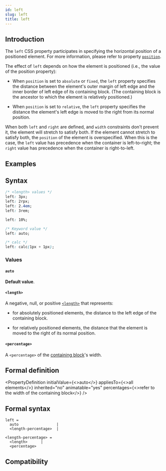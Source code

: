 ```yaml
---
id: left
slug: left
title: left
---
```


## Introduction

The `left` CSS property participates in specifying the horizontal position of a positioned element. For more information, please refer to property [`position`](./position).

The effect of `left` depends on how the element is positioned (i.e., the value of the position property):

- When `position` is set to `absolute` or `fixed`, the `left` property specifies the distance between the element's outer margin of left edge and the inner border of left edge of its containing block. (The containing block is the ancestor to which the element is relatively positioned.)

- When `position` is set to `relative`, the `left` property specifies the distance the element's left edge is moved to the right from its normal position.

When both `left` and `right` are defined, and `width` constraints don't prevent it, the element will stretch to satisfy both. If the element cannot stretch to satisfy both, the `position` of the element is overspecified. When this is the case, the `left` value has precedence when the container is left-to-right; the `right` value has precedence when the container is right-to-left.

## Examples


<Go
  example="css-api"
  defaultFile="src/left/App.tsx"
  img="https://lf-lynx.tiktok-cdns.com/obj/lynx-artifacts-oss-sg/lynx-website/assets/doc/css/left.jpg"
  entry="src/left"
  defaultEntryFile="dist/left.lynx.bundle"
/>

## Syntax

```css
/* <length> values */
left: 3px;
left: 2rpx;
left: 2.4em;
left: 3rem;

left: 10%;

/* Keyword value */
left: auto;

/* calc */
left: calc(1px + 1px);
```

### Values

#### `auto`

**Default value**.

#### `<length>`

A negative, null, or positive [`<length>`](api/css/data-type/length.mdx) that represents:

- for absolutely positioned elements, the distance to the left edge of the containing block.

- for relatively positioned elements, the distance that the element is moved to the right of its normal position.

#### `<percentage>`

A `<percentage>` of the [containing block](https://developer.mozilla.org/en-US/docs/Web/CSS/Containing_block)'s width.

## Formal definition


<PropertyDefinition
  initialValue={<>auto</>}
  appliesTo={<>all elements</>}
  inherited="no"
  animatable="yes"
  percentages={<>refer to the width of the containing block</>}
/>

## Formal syntax

```
left =
  auto                 |
  <length-percentage>  |

<length-percentage> =
  <length>      |
  <percentage>
```

## Compatibility


<LegacyCompatTable metadata="css/properties/left" />
